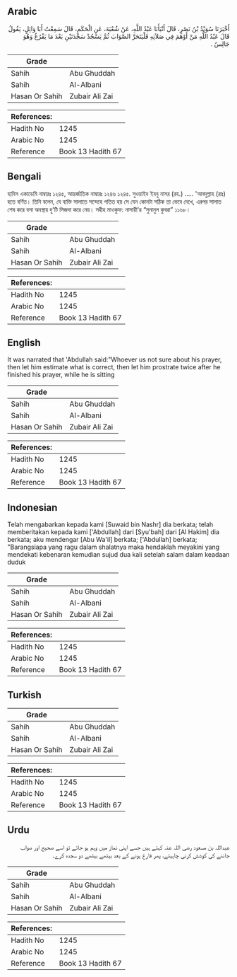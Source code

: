 ## Arabic


<div dir="rtl" lang="ar" style={{fontSize:'larger',backgroundColor:'#f8f9fa',padding:20}}>
أَخْبَرَنَا سُوَيْدُ بْنُ نَصْرٍ، قَالَ أَنْبَأَنَا عَبْدُ اللَّهِ، عَنْ شُعْبَةَ، عَنِ الْحَكَمِ، قَالَ سَمِعْتُ أَبَا وَائِلٍ، يَقُولُ قَالَ عَبْدُ اللَّهِ مَنْ أَوْهَمَ فِي صَلاَتِهِ فَلْيَتَحَرَّ الصَّوَابَ ثُمَّ يَسْجُدْ سَجْدَتَيْنِ بَعْدَ مَا يَفْرُغُ وَهُوَ جَالِسٌ ‏.‏
</div>
<div style={{backgroundColor:'#f8f9fa',padding:20, marginBottom: 10}}><table> <thead> <tr> <th>Grade</th> <th></th> </tr> </thead> <tbody> <tr><td>Sahih</td><td>Abu Ghuddah</td></tr><tr><td>Sahih</td><td>Al-Albani</td></tr><tr><td>Hasan Or Sahih</td><td>Zubair Ali Zai</td></tr></tbody></table><table> <thead> <tr> <th>References:</th> <th></th> </tr> </thead> <tbody><tr><td>Hadith No</td><td>1245</td></tr><tr><td>Arabic No</td><td>1245</td></tr><tr><td>Reference</td><td>Book 13 Hadith 67</td></tr></tbody></table></div>

## Bengali


<div dir="ltr" lang="bn" style={{fontSize:'larger',backgroundColor:'#f8f9fa',padding:20}}>
হাদিস একাডেমি নাম্বারঃ ১২৪৫, আন্তর্জাতিক নাম্বারঃ ১২৪৬ ১২৪৫. সুওয়াইদ ইবনু নাসর (রহ.) ..... 'আবদুল্লাহ (রাঃ) হতে বর্ণিত। তিনি বলেন, যে ব্যক্তি সালাতে সন্দেহে পতিত হয় সে যেন কোনটা সঠিক তা ভেবে দেখে, এরপর সালাত শেষ করে বসা অবস্থায় দু'টি সিজদা করে নেয়। সহীহ মাওকুফ: নাসায়ী'র “সুনানুল কুবরা” ১১৬৮।
</div>
<div style={{backgroundColor:'#f8f9fa',padding:20, marginBottom: 10}}><table> <thead> <tr> <th>Grade</th> <th></th> </tr> </thead> <tbody> <tr><td>Sahih</td><td>Abu Ghuddah</td></tr><tr><td>Sahih</td><td>Al-Albani</td></tr><tr><td>Hasan Or Sahih</td><td>Zubair Ali Zai</td></tr></tbody></table><table> <thead> <tr> <th>References:</th> <th></th> </tr> </thead> <tbody><tr><td>Hadith No</td><td>1245</td></tr><tr><td>Arabic No</td><td>1245</td></tr><tr><td>Reference</td><td>Book 13 Hadith 67</td></tr></tbody></table></div>

## English


<div dir="ltr" lang="en" style={{fontSize:'larger',backgroundColor:'#f8f9fa',padding:20}}>
It was narrated that 'Abdullah said:"Whoever us not sure about his prayer, then let him estimate what is correct, then let him prostrate twice after he finished his prayer, while he is sitting
</div>
<div style={{backgroundColor:'#f8f9fa',padding:20, marginBottom: 10}}><table> <thead> <tr> <th>Grade</th> <th></th> </tr> </thead> <tbody> <tr><td>Sahih</td><td>Abu Ghuddah</td></tr><tr><td>Sahih</td><td>Al-Albani</td></tr><tr><td>Hasan Or Sahih</td><td>Zubair Ali Zai</td></tr></tbody></table><table> <thead> <tr> <th>References:</th> <th></th> </tr> </thead> <tbody><tr><td>Hadith No</td><td>1245</td></tr><tr><td>Arabic No</td><td>1245</td></tr><tr><td>Reference</td><td>Book 13 Hadith 67</td></tr></tbody></table></div>

## Indonesian


<div dir="ltr" lang="id" style={{fontSize:'larger',backgroundColor:'#f8f9fa',padding:20}}>
Telah mengabarkan kepada kami [Suwaid bin Nashr] dia berkata; telah memberitakan kepada kami ['Abdullah] dari [Syu'bah] dari [Al Hakim] dia berkata; aku mendengar [Abu Wa'il] berkata; ['Abdullah] berkata; "Barangsiapa yang ragu dalam shalatnya maka hendaklah meyakini yang mendekati kebenaran kemudian sujud dua kali setelah salam dalam keadaan duduk
</div>
<div style={{backgroundColor:'#f8f9fa',padding:20, marginBottom: 10}}><table> <thead> <tr> <th>Grade</th> <th></th> </tr> </thead> <tbody> <tr><td>Sahih</td><td>Abu Ghuddah</td></tr><tr><td>Sahih</td><td>Al-Albani</td></tr><tr><td>Hasan Or Sahih</td><td>Zubair Ali Zai</td></tr></tbody></table><table> <thead> <tr> <th>References:</th> <th></th> </tr> </thead> <tbody><tr><td>Hadith No</td><td>1245</td></tr><tr><td>Arabic No</td><td>1245</td></tr><tr><td>Reference</td><td>Book 13 Hadith 67</td></tr></tbody></table></div>

## Turkish


<div dir="ltr" lang="tr" style={{fontSize:'larger',backgroundColor:'#f8f9fa',padding:20}}>

</div>
<div style={{backgroundColor:'#f8f9fa',padding:20, marginBottom: 10}}><table> <thead> <tr> <th>Grade</th> <th></th> </tr> </thead> <tbody> <tr><td>Sahih</td><td>Abu Ghuddah</td></tr><tr><td>Sahih</td><td>Al-Albani</td></tr><tr><td>Hasan Or Sahih</td><td>Zubair Ali Zai</td></tr></tbody></table><table> <thead> <tr> <th>References:</th> <th></th> </tr> </thead> <tbody><tr><td>Hadith No</td><td>1245</td></tr><tr><td>Arabic No</td><td>1245</td></tr><tr><td>Reference</td><td>Book 13 Hadith 67</td></tr></tbody></table></div>

## Urdu


<div dir="rtl" lang="ur" style={{fontSize:'larger',backgroundColor:'#f8f9fa',padding:20}}>
عبداللہ بن مسعود رضی اللہ عنہ کہتے ہیں جسے اپنی نماز میں وہم ہو جائے تو اسے صحیح اور صواب جاننے کی کوشش کرنی چاہیئے، پھر فارغ ہونے کے بعد بیٹھے بیٹھے دو سجدہ کرے۔
</div>
<div style={{backgroundColor:'#f8f9fa',padding:20, marginBottom: 10}}><table> <thead> <tr> <th>Grade</th> <th></th> </tr> </thead> <tbody> <tr><td>Sahih</td><td>Abu Ghuddah</td></tr><tr><td>Sahih</td><td>Al-Albani</td></tr><tr><td>Hasan Or Sahih</td><td>Zubair Ali Zai</td></tr></tbody></table><table> <thead> <tr> <th>References:</th> <th></th> </tr> </thead> <tbody><tr><td>Hadith No</td><td>1245</td></tr><tr><td>Arabic No</td><td>1245</td></tr><tr><td>Reference</td><td>Book 13 Hadith 67</td></tr></tbody></table></div>